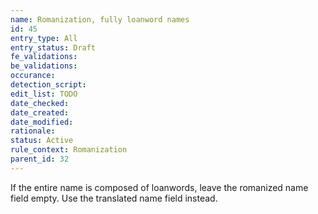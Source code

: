 ```yaml
---
name: Romanization, fully loanword names
id: 45
entry_type: All
entry_status: Draft
fe_validations:
be_validations:
occurance:
detection_script:
edit_list: TODO
date_checked:
date_created:
date_modified:
rationale:
status: Active
rule_context: Romanization
parent_id: 32
---
```

If the entire name is composed of loanwords, leave the romanized name field empty. Use the translated name field instead.
